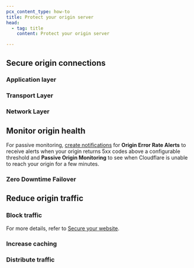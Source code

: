 ```yaml
---
pcx_content_type: how-to
title: Protect your origin server
head:
  - tag: title
    content: Protect your origin server

---
```



<Render file="origin-health-overview" />

## Secure origin connections

<Render file="origin-secure-dns" />

### Application layer

<Render file="limit-external-connections-application" product="learning-paths" />

### Transport Layer

<Render file="limit-external-connections-transport" product="learning-paths" />

### Network Layer

<Render file="limit-external-connections-network" product="learning-paths" />

<Render file="ent-only-network-security" product="learning-paths" />

## Monitor origin health

For passive monitoring, [create notifications](/notifications/get-started/#create-a-notification) for **Origin Error Rate Alerts** to receive alerts when your origin returns 5xx codes above a configurable threshold and **Passive Origin Monitoring** to see when Cloudflare is unable to reach your origin for a few minutes.

<Render file="origin-health-check" />

<Render file="origin-lb-alert" />

### Zero Downtime Failover

<Render file="dns-zero-downtime-failover" />

## Reduce origin traffic

### Block traffic

For more details, refer to [Secure your website](/learning-paths/application-security/account-security/).

### Increase caching

<Render file="origin-caching" />

### Distribute traffic

<Render file="origin-load-balancing" />

\
<Render file="origin-waiting-room" />
